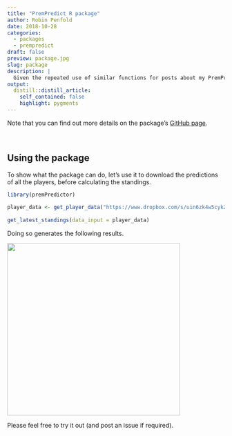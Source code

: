 ```yaml
---
title: "PremPredict R package"
author: Robin Penfold
date: 2018-10-28
categories:
  - packages
  - prempredict
draft: false
preview: package.jpg
slug: package
description: |
  Given the repeated use of similar functions for posts about my PremPredict competition, I thought it made sense to build an R package for it. Here are some details about it.
output:
  distill::distill_article:
    self_contained: false
    highlight: pygments
---
```


Note that you can find out more details on the package's [GitHub page](https://github.com/p0bs/premPredictor).

<p>&nbsp;</p>

## Using the package

To show what the package can do, let's use it to download the predictions of all the players, before calculating the standings.

```r
library(premPredictor)
  
player_data <- get_player_data("https://www.dropbox.com/s/uin6zk4w5cyk2m1/PremPredict-18-19.csv")
  
get_latest_standings(data_input = player_data)
```

Doing so generates the following results.

![](output.png){width=400px}
  
Please feel free to try it out (and post an issue if required).

